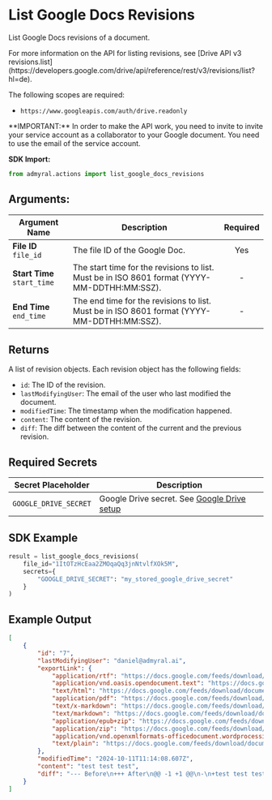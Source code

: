 
# List Google Docs Revisions

List Google Docs revisions of a document.

<Callout type="info">
	For more information on the API for listing revisions, see [Drive API v3
	revisions.list](https://developers.google.com/drive/api/reference/rest/v3/revisions/list?hl=de).
</Callout>

The following scopes are required:

-   `https://www.googleapis.com/auth/drive.readonly`

<Callout type="warning">
	**IMPORTANT:** In order to make the API work, you need to invite to invite
	your service account as a collaborator to your Google document. You need to
	use the email of the service account.
</Callout>

**SDK Import:**

```python
from admyral.actions import list_google_docs_revisions
```

## Arguments:

| Argument Name               | Description                                                                                  | Required |
| --------------------------- | -------------------------------------------------------------------------------------------- | :------: |
| **File ID** `file_id`       | The file ID of the Google Doc.                                                               |   Yes    |
| **Start Time** `start_time` | The start time for the revisions to list. Must be in ISO 8601 format (YYYY-MM-DDTHH:MM:SSZ). |    -     |
| **End Time** `end_time`     | The end time for the revisions to list. Must be in ISO 8601 format (YYYY-MM-DDTHH:MM:SSZ).   |    -     |

## Returns

A list of revision objects. Each revision object has the following fields:

-   `id`: The ID of the revision.
-   `lastModifyingUser`: The email of the user who last modified the document.
-   `modifiedTime`: The timestamp when the modification happened.
-   `content`: The content of the revision.
-   `diff`: The diff between the content of the current and the previous revision.

## Required Secrets

| Secret Placeholder    | Description                                                                            |
| --------------------- | -------------------------------------------------------------------------------------- |
| `GOOGLE_DRIVE_SECRET` | Google Drive secret. See [Google Drive setup](/integrations/google_drive/google_drive) |

## SDK Example

```python
result = list_google_docs_revisions(
	file_id="1ItOTzHcEaa2ZMOqaQq3jnNtvlfXOk5M",
	secrets={
		"GOOGLE_DRIVE_SECRET": "my_stored_google_drive_secret"
	}
)
```

## Example Output

```json
[
	{
		"id": "7",
		"lastModifyingUser": "daniel@admyral.ai",
		"exportLink": {
			"application/rtf": "https://docs.google.com/feeds/download/documents/export/Export?id=1ItOTzHcEaa2ZMOqaQq3jnNtvlfXOk5M-HWYo89Id2vQ&revision=7&exportFormat=rtf",
			"application/vnd.oasis.opendocument.text": "https://docs.google.com/feeds/download/documents/export/Export?id=1ItOTzHcEaa2ZMOqaQq3jnNtvlfXOk5M-HWYo89Id2vQ&revision=7&exportFormat=odt",
			"text/html": "https://docs.google.com/feeds/download/documents/export/Export?id=1ItOTzHcEaa2ZMOqaQq3jnNtvlfXOk5M-HWYo89Id2vQ&revision=7&exportFormat=html",
			"application/pdf": "https://docs.google.com/feeds/download/documents/export/Export?id=1ItOTzHcEaa2ZMOqaQq3jnNtvlfXOk5M-HWYo89Id2vQ&revision=7&exportFormat=pdf",
			"text/x-markdown": "https://docs.google.com/feeds/download/documents/export/Export?id=1ItOTzHcEaa2ZMOqaQq3jnNtvlfXOk5M-HWYo89Id2vQ&revision=7&exportFormat=markdown",
			"text/markdown": "https://docs.google.com/feeds/download/documents/export/Export?id=1ItOTzHcEaa2ZMOqaQq3jnNtvlfXOk5M-HWYo89Id2vQ&revision=7&exportFormat=markdown",
			"application/epub+zip": "https://docs.google.com/feeds/download/documents/export/Export?id=1ItOTzHcEaa2ZMOqaQq3jnNtvlfXOk5M-HWYo89Id2vQ&revision=7&exportFormat=epub",
			"application/zip": "https://docs.google.com/feeds/download/documents/export/Export?id=1ItOTzHcEaa2ZMOqaQq3jnNtvlfXOk5M-HWYo89Id2vQ&revision=7&exportFormat=zip",
			"application/vnd.openxmlformats-officedocument.wordprocessingml.document": "https://docs.google.com/feeds/download/documents/export/Export?id=1ItOTzHcEaa2ZMOqaQq3jnNtvlfXOk5M-HWYo89Id2vQ&revision=7&exportFormat=docx",
			"text/plain": "https://docs.google.com/feeds/download/documents/export/Export?id=1ItOTzHcEaa2ZMOqaQq3jnNtvlfXOk5M-HWYo89Id2vQ&revision=7&exportFormat=txt"
		},
		"modifiedTime": "2024-10-11T11:14:08.607Z",
		"content": "﻿test test test",
		"diff": "--- Before\n+++ After\n@@ -1 +1 @@\n-﻿\n+﻿test test test"
	}
]
```
